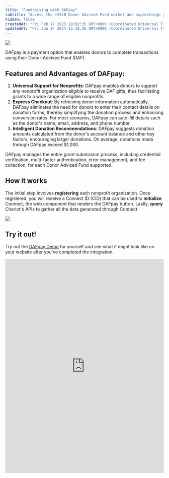 ```yaml
---
title: "Fundraising with DAFpay"
subtitle: "Access the +$52B Donor Advised Fund market and supercharge your fundraising."
hidden: false
createdAt: "Fri Feb 17 2023 18:02:35 GMT+0000 (Coordinated Universal Time)"
updatedAt: "Fri Jun 14 2024 15:18:26 GMT+0000 (Coordinated Universal Time)"
---
```


<img src='../../images/a080c51-api_doc_image.png' />

DAFpay is a payment option that enables donors to complete transactions using their Donor-Advised Fund (DAF).

## Features and Advantages of DAFpay:

1. **Universal Support for Nonprofits**: DAFpay enables donors to support any nonprofit organization eligible to receive DAF gifts, thus facilitating grants to a wide range of eligible nonprofits.
2. **Express Checkout**: By retrieving donor information automatically, DAFpay eliminates the need for donors to enter their contact details on donation forms, thereby simplifying the donation process and enhancing conversion rates. For most scenarios, DAFpay can auto-fill details such as the donor's name, email, address, and phone number.
3. **Intelligent Donation Recommendations**: DAFpay suggests donation amounts calculated from the donor's account balance and other key factors, encouraging larger donations. On average, donations made through DAFpay exceed $1,000.

DAFpay manages the entire grant submission process, including credential verification, multi-factor authentication, error management, and fee collection, for each Donor Advised Fund supported.

## How it works

The initial step involves **registering** each nonprofit organization. Once registered, you will receive a Connect ID (CID) that can be used to **initialize** Connect, the web component that renders the DAFpay button.  Lastly, **query** Chariot's APIs to gather all the data generated through Connect. 

<Frame>
    <img src='../../images/a750cf5-API_Docs_Overview_Diagram.png' />
</Frame>

## Try it out!

Try out the [DAFpay Demo](https://secure.dafpay.com/demo) for yourself and see what it might look like on your website after you've completed the integration.

<iframe src="https://secure.dafpay.com/tryitnow" width="100%" height="680" frameborder="0"></iframe>
